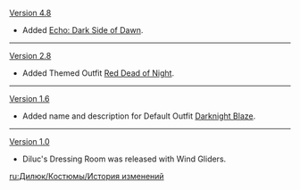 {{Change History/Header}}
[[Version 4.8]]
* Added [[Echo: Dark Side of Dawn]].
----
[[Version 2.8]]
* Added Themed Outfit [[Red Dead of Night]].
----
[[Version 1.6]]
* Added name and description for Default Outfit [[Darknight Blaze]].
----
[[Version 1.0]]
* Diluc's Dressing Room was released with Wind Gliders.
<noinclude>
[[ru:Дилюк/Костюмы/История изменений]]
</noinclude>